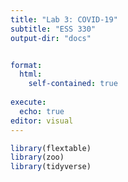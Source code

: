 ```yaml
---
title: "Lab 3: COVID-19"
subtitle: "ESS 330"
output-dir: "docs"


format: 
  html:
    self-contained: true
    
execute: 
  echo: true
editor: visual
---
```


```r
library(flextable)
library(zoo)
library(tidyverse)

```





